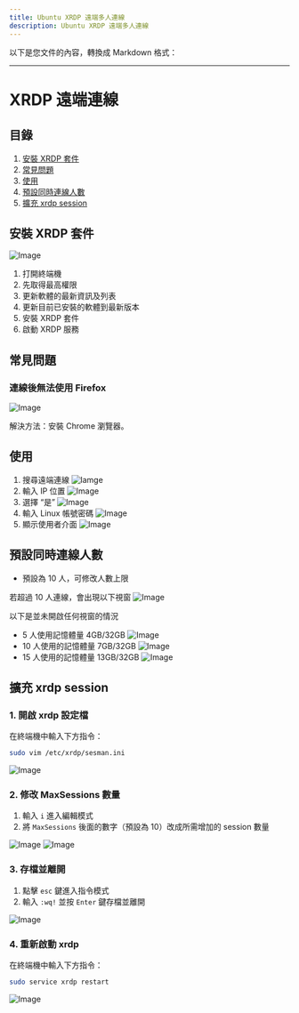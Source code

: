 ```yaml
---
title: Ubuntu XRDP 遠端多人連線
description: Ubuntu XRDP 遠端多人連線
---
```


以下是您文件的內容，轉換成 Markdown 格式：

---

# XRDP 遠端連線

## 目錄

1. [安裝 XRDP 套件](#安裝-xrdp-套件)
2. [常見問題](#常見問題)
3. [使用](#使用)
4. [預設同時連線人數](#預設同時連線人數)
5. [擴充 xrdp session](#擴充-xrdp-session)

## 安裝 XRDP 套件

![Image](../img/xrdp1.png)

1. 打開終端機
2. 先取得最高權限
3. 更新軟體的最新資訊及列表
4. 更新目前已安裝的軟體到最新版本
5. 安裝 XRDP 套件
6. 啟動 XRDP 服務

## 常見問題

### 連線後無法使用 Firefox

![Image](../img/xrdp2.png)

解決方法：安裝 Chrome 瀏覽器。

## 使用

1. 搜尋遠端連線
   ![Iamge](../img/xrdp3.png)
2. 輸入 IP 位置
   ![Image](../img/xrdp4.png)
3. 選擇 “是”
   ![Image](../img/xrdp5.png)
4. 輸入 Linux 帳號密碼
   ![Image](../img/xrdp6.png)
5. 顯示使用者介面
   ![Image](../img/xrdp7.png)

## 預設同時連線人數

- 預設為 10 人，可修改人數上限

<Callout type='error'>若超過 10 人連線，會出現以下視窗</Callout>
![Image](../img/xrdp8.png)

<Callout type='warn'>以下是並未開啟任何視窗的情況</Callout>

- 5 人使用記憶體量 4GB/32GB
  ![Image](../img/xrdp9.png)
- 10 人使用的記憶體量 7GB/32GB
  ![Image](../img/xrdp10.png)
- 15 人使用的記憶體量 13GB/32GB
  ![Image](../img/xrdp11.png)

## 擴充 xrdp session

### 1. 開啟 xrdp 設定檔

在終端機中輸入下方指令：

```bash
sudo vim /etc/xrdp/sesman.ini
```

![Image](../img/xrdp12.png)

### 2. 修改 MaxSessions 數量

1. 輸入 `i` 進入編輯模式
2. 將 `MaxSessions` 後面的數字（預設為 10）改成所需增加的 session 數量

![Image](../img/xrdp13.png)
![Image](../img/xrdp14.png)

### 3. 存檔並離開

1. 點擊 `esc` 鍵進入指令模式
2. 輸入 `:wq!` 並按 `Enter` 鍵存檔並離開

![Image](../img/xrdp15.png)

### 4. 重新啟動 xrdp

在終端機中輸入下方指令：

```bash
sudo service xrdp restart
```

![Image](../img/xrdp16.png)
